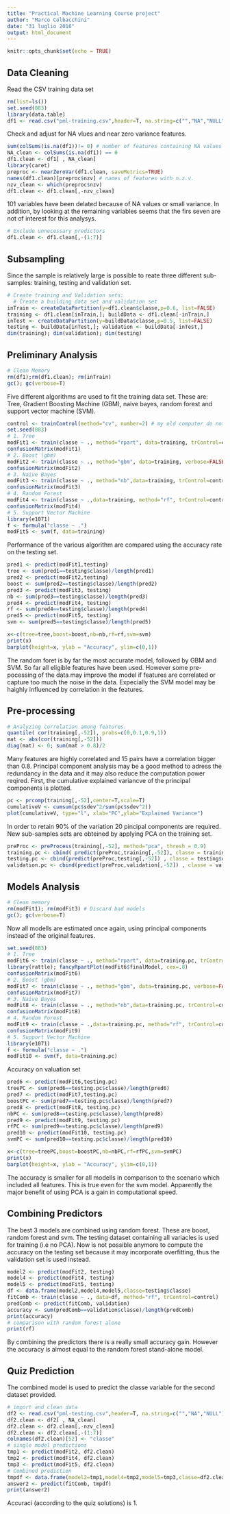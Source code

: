 ```yaml
---
title: "Practical Machine Learning Course project"
author: "Marco Colbacchini"
date: "31 luglio 2016"
output: html_document
---
```


```r
knitr::opts_chunk$set(echo = TRUE)
```

## Data Cleaning  

Read the CSV training data set 
```r
rm(list=ls())
set.seed(883)
library(data.table)
df1 <- read.csv("pml-training.csv",header=T, na.string=c("","NA","NULL")) 
```
Check and adjust for NA vlues and near zero variance features. 
```r
sum(colSums(is.na(df1))!= 0) # number of features containing NA values
NA_clean <- colSums(is.na(df1)) == 0
df1.clean <- df1[ , NA_clean]
library(caret)
preproc <- nearZeroVar(df1.clean, saveMetrics=TRUE)
names(df1.clean)[preproc$nzv] # names of features with n.z.v. 
nzv_clean <- which(preproc$nzv)
df1.clean <- df1.clean[,-nzv_clean]
```
101 variables have been delated because of NA values or small variance. In addition, by looking at the remaining variables seems that the firs seven are not of interest for this analysys. 
```r
# Exclude unnecessary predictors 
df1.clean <- df1.clean[,-(1:7)]
```
## Subsampling 
Since the sample is relatively large is possible to reate three different sub-samples: training, testing and validation set. 
```r
# Create training and Validation sets: 
  # Create a building data set and validation set
inTrain <- createDataPartition(y=df1.clean$classe,p=0.6, list=FALSE)
training <- df1.clean[inTrain,]; buildData <- df1.clean[-inTrain,]
inTest <- createDataPartition(y=buildData$classe,p=0.5, list=FALSE)
testing <- buildData[inTest,]; validation <- buildData[-inTest,]
dim(training); dim(validation); dim(testing)
```
## Preliminary Analysis
```r
# Clean Memory  
rm(df1);rm(df1.clean); rm(inTrain)
gc(); gc(verbose=T)
```
Five different algorithms are used to fit the training data set. These are: Tree, Gradient Boosting Machine (GBM), naive bayes, random forest and support vector machine (SVM). 
```r
control <- trainControl(method="cv", number=2) # my old computer do not support anything better w/o running out of memory =(
set.seed(883)
# 1. Tree  
modFit1 <- train(classe ~ ., method="rpart", data=training, trControl=control) 
confusionMatrix(modFit1)
# 2. Boost (gbm)
modFit2 <- train(classe ~ ., method="gbm", data=training, verbose=FALSE, trControl=control) 
confusionMatrix(modFit2)
# 3. Naive Bayes
modFit3 <- train(classe ~ ., method="nb",data=training, trControl=control) 
confusionMatrix(modFit3)
# 4. Random Forest
modFit4 <- train(classe ~ .,data=training, method="rf", trControl=control, ntree=500 )
confusionMatrix(modFit4)
# 5. Support Vector Machine  
library(e1071)
f <- formula("classe ~ .")
modFit5 <- svm(f, data=training) 
```
Performance of the various algorithm are compared using the accuracy rate on the testing set.  
```r
pred1 <- predict(modFit1,testing)
tree <- sum(pred1==testing$classe)/length(pred1)
pred2 <- predict(modFit2,testing)
boost <- sum(pred2==testing$classe)/length(pred2)
pred3 <- predict(modFit3, testing)
nb <- sum(pred3==testing$classe)/length(pred3)
pred4 <- predict(modFit4, testing)
rf <- sum(pred4==testing$classe)/length(pred4)
pred5 <- predict(modFit5, testing)
svm <- sum(pred5==testing$classe)/length(pred5)

x<-c(tree=tree,boost=boost,nb=nb,rf=rf,svm=svm)
print(x)
barplot(height=x, ylab = "Accuracy", ylim=c(0,1))
```

The random foret is by far the most accurate model, followed by GBM and SVM. So far all eligible features have been used. However some pre-pocessing of the data may improve the model if features are correlated or capture too much the noise in the data. Expecially the SVM model may be haighly influenced by correlation in the features. 

## Pre-processing 
```r
# Analyzing correlation among features.
quantile( cor(training[,-52]), probs=c(0,0.1,0.9,1))
mat <- abs(cor(training[,-52]))
diag(mat) <- 0; sum(mat > 0.8)/2 
```
Many features are highly correlated and 15 pairs have a correlation bigger than 0.8. Principal component analysis may be a good method to adress the  redundancy in the data and it may also reduce the computation power reqired. First, the cumulative explained variancve of the principal components is plotted. 
```r
pc <- prcomp(training[,-52],center=T,scale=T)
cumulativeV <- cumsum(pc$sdev^2/sum(pc$sdev^2)) 
plot(cumulativeV, type="l", xlab="PC",ylab="Explained Variance")
```
In order to retain 90% of the variation 20 pincipal components are required. New sub-samples sets are obteined by applying PCA on the training set.  
```r
preProc <- preProcess(training[,-52], method="pca", thresh = 0.9)
training.pc <- cbind( predict(preProc,training[,-52]), classe = training$classe)  
testing.pc <- cbind(predict(preProc,testing[,-52]) , classe = testing$classe)  
validation.pc <- cbind(predict(preProc,validation[,-52]) , classe = validation$classe)  
```

## Models Analysis 
```r
# Clean memory 
rm(modFit1); rm(modFit3) # Discard bad models 
gc(); gc(verbose=T)
```

Now all modells are estimated once again, using principal components instead of the original features.  
```r
set.seed(883)
# 1. Tree  
modFit6 <- train(classe ~ ., method="rpart", data=training.pc, trControl=control) 
library(rattle); fancyRpartPlot(modFit6$finalModel, cex=.8)
confusionMatrix(modFit6)
# 2. Boost (gbm)
modFit7 <- train(classe ~ ., method="gbm", data=training.pc, verbose=FALSE, trControl=control) 
confusionMatrix(modFit7)
# 3. Naive Bayes
modFit8 <- train(classe ~ ., method="nb",data=training.pc, trControl=control) 
confusionMatrix(modFit8)
# 4. Random Forest
modFit9 <- train(classe ~ .,data=training.pc, method="rf", trControl=control) 
confusionMatrix(modFit9)
# 5. Support Vector Machine  
library(e1071)
f <- formula("classe ~ .")
modFit10 <- svm(f, data=training.pc) 
```
Accuracy on valuation set 
```r
pred6 <- predict(modFit6,testing.pc)
treePC <- sum(pred6==testing.pc$classe)/length(pred6)
pred7 <- predict(modFit7,testing.pc)
boostPC <- sum(pred7==testing.pc$classe)/length(pred7)
pred8 <- predict(modFit8, testing.pc)
nbPC <- sum(pred8==testing.pc$classe)/length(pred8)
pred9 <- predict(modFit9, testing.pc)
rfPC <- sum(pred9==testing.pc$classe)/length(pred9)
pred10 <- predict(modFit10, testing.pc)
svmPC <- sum(pred10==testing.pc$classe)/length(pred10)

x<-c(tree=treePC,boost=boostPC,nb=nbPC,rf=rfPC,svm=svmPC)
print(x)
barplot(height=x, ylab = "Accuracy", ylim=c(0,1))
```
The accuracy is smaller for all modells in comparison to the scenario which included all features. This is true even for the svm model. Apparently the major benefit of using PCA is a gain in computational speed. 

## Combining Predictors
The best 3 models are combined using random forest. These are boost, random forest and svm. The testing dataset containing all variacles is used for training (i.e no PCA). Now is not possible anymore to compute the accuracy on the testing set because it may incorporate overfitting, thus the validation set is used instead.

```r
model2 <- predict(modFit2, testing)
model4 <- predict(modFit4, testing)
model5 <- predict(modFit5, testing)
df <- data.frame(model2,model4,model5,classe=testing$classe)
fitComb <- train(classe ~ ., data=df, method="rf", trControl=control)
predComb <- predict(fitComb, validation)
accuracy <- sum(predComb==validation$classe)/length(predComb)
print(accuracy)
# comparison with random forest alone 
print(rf)
```
By combining the predictors there is a really small accuracy gain. However the accuracy is almost equal to the random forest stand-alone model.

## Quiz Prediction

The combined model is used to predict the classe variable for the second dataset provided.  
```r
# import and clean data
df2 <- read.csv("pml-testing.csv",header=T, na.string=c("","NA","NULL")) 
df2.clean <- df2[ , NA_clean]
df2.clean <- df2.clean[,-nzv_clean]
df2.clean <- df2.clean[,-(1:7)]
colnames(df2.clean)[52] <- "classe"
# single model predictions
tmp1 <- predict(modFit2, df2.clean)
tmp2 <- predict(modFit4, df2.clean)
tmp3 <- predict(modFit5, df2.clean)
# Combined prediction 
tmpdf <- data.frame(model2=tmp1,model4=tmp2,model5=tmp3,classe=df2.clean$classe)
answer2 <- predict(fitComb, tmpdf)
print(answer2)
```
Accuraci (according to the quiz solutions) is 1. 
